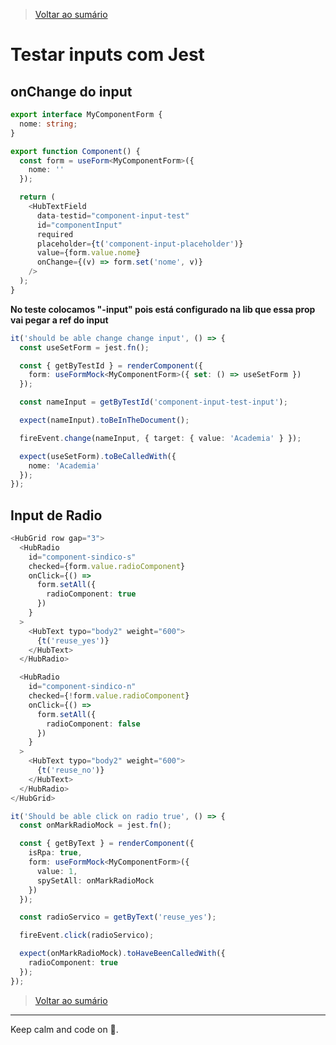
<Meta title="Guide/Testing/Inputs" />

> [Voltar ao sumário](/?path=/docs/guide-testing-summary--page)

# Testar inputs com Jest

## onChange do input

```typescript
export interface MyComponentForm {
  nome: string;
}

export function Component() {
  const form = useForm<MyComponentForm>({
    nome: ''
  });

  return (
    <HubTextField
      data-testid="component-input-test"
      id="componentInput"
      required
      placeholder={t('component-input-placeholder')}
      value={form.value.nome}
      onChange={(v) => form.set('nome', v)}
    />
  );
}
```

**No teste colocamos "-input" pois está configurado na lib que essa prop vai pegar a ref do input**

```typescript
it('should be able change change input', () => {
  const useSetForm = jest.fn();

  const { getByTestId } = renderComponent({
    form: useFormMock<MyComponentForm>({ set: () => useSetForm })
  });

  const nameInput = getByTestId('component-input-test-input');

  expect(nameInput).toBeInTheDocument();

  fireEvent.change(nameInput, { target: { value: 'Academia' } });

  expect(useSetForm).toBeCalledWith({
    nome: 'Academia'
  });
});
```

## Input de Radio

```typescript
<HubGrid row gap="3">
  <HubRadio
    id="component-sindico-s"
    checked={form.value.radioComponent}
    onClick={() =>
      form.setAll({
        radioComponent: true
      })
    }
  >
    <HubText typo="body2" weight="600">
      {t('reuse_yes')}
    </HubText>
  </HubRadio>

  <HubRadio
    id="component-sindico-n"
    checked={!form.value.radioComponent}
    onClick={() =>
      form.setAll({
        radioComponent: false
      })
    }
  >
    <HubText typo="body2" weight="600">
      {t('reuse_no')}
    </HubText>
  </HubRadio>
</HubGrid>
```

```typescript
it('Should be able click on radio true', () => {
  const onMarkRadioMock = jest.fn();

  const { getByText } = renderComponent({
    isRpa: true,
    form: useFormMock<MyComponentForm>({
      value: 1,
      spySetAll: onMarkRadioMock
    })
  });

  const radioServico = getByText('reuse_yes');

  fireEvent.click(radioServico);

  expect(onMarkRadioMock).toHaveBeenCalledWith({
    radioComponent: true
  });
});
```

> [Voltar ao sumário](/?path=/docs/guide-testing-summary--page)

---

Keep calm and code on 🤘.
